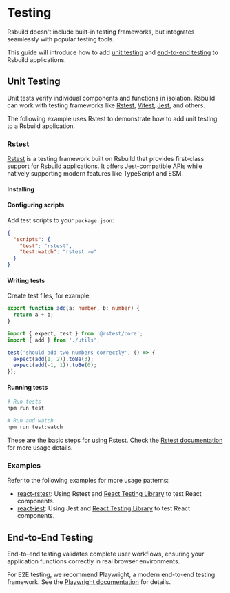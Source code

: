 # Testing

Rsbuild doesn't include built-in testing frameworks, but integrates seamlessly with popular testing tools.

This guide will introduce how to add [unit testing](#unit-testing) and [end-to-end testing](#end-to-end-testing) to Rsbuild applications.

## Unit Testing

Unit tests verify individual components and functions in isolation. Rsbuild can work with testing frameworks like [Rstest](https://rstest.rs), [Vitest](https://vitest.dev/), [Jest](https://jestjs.io/), and others.

The following example uses Rstest to demonstrate how to add unit testing to a Rsbuild application.

### Rstest

[Rstest](https://rstest.rs/) is a testing framework built on Rsbuild that provides first-class support for Rsbuild applications. It offers Jest-compatible APIs while natively supporting modern features like TypeScript and ESM.

#### Installing


<PackageManagerTabs command="add @rstest/core -D" />

#### Configuring scripts

Add test scripts to your `package.json`:

```json
{
  "scripts": {
    "test": "rstest",
    "test:watch": "rstest -w"
  }
}
```

#### Writing tests

Create test files, for example:

```ts title="src/util.ts"
export function add(a: number, b: number) {
  return a + b;
}
```

```ts title="src/utils.test.ts"
import { expect, test } from '@rstest/core';
import { add } from './utils';

test('should add two numbers correctly', () => {
  expect(add(1, 2)).toBe(3);
  expect(add(-1, 1)).toBe(0);
});
```

#### Running tests

```bash
# Run tests
npm run test

# Run and watch
npm run test:watch
```

These are the basic steps for using Rstest. Check the [Rstest documentation](https://rstest.rs/guide/start/) for more usage details.

### Examples

Refer to the following examples for more usage patterns:

- [react-rstest](https://github.com/rspack-contrib/rstack-examples/tree/main/rsbuild/react-rstest): Using Rstest and [React Testing Library](https://github.com/testing-library/react-testing-library) to test React components.
- [react-jest](https://github.com/rspack-contrib/rstack-examples/tree/main/rsbuild/react-jest): Using Jest and [React Testing Library](https://github.com/testing-library/react-testing-library) to test React components.

## End-to-End Testing

End-to-end testing validates complete user workflows, ensuring your application functions correctly in real browser environments.

For E2E testing, we recommend Playwright, a modern end-to-end testing framework. See the [Playwright documentation](https://playwright.dev/docs/intro) for details.
